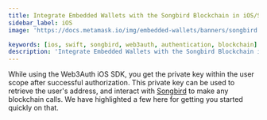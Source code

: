 ```yaml
---
title: Integrate Embedded Wallets with the Songbird Blockchain in iOS/Swift Applications
sidebar_label: iOS
image: 'https://docs.metamask.io/img/embedded-wallets/banners/songbird.png'

keywords: [ios, swift, songbird, web3auth, authentication, blockchain]
description: 'Integrate Embedded Wallets with the Songbird Blockchain in iOS/Swift Applications'
---
```



<SEO
  title="Integrate Embedded Wallets with the Songbird Blockchain in iOS/Swift Applications"
  description="Integrate Embedded Wallets with the Songbird Blockchain in iOS/Swift Applications"
  image="https://docs.metamask.io/img/embedded-wallets/banners/songbird.png"
  slug="/embedded-wallets/connect-blockchain/evm/songbird/ios"
/>

While using the Web3Auth iOS SDK, you get the private key within the user scope after successful authorization. This private key can be used to retrieve the user's address, and interact with [Songbird](https://www.flare.network) to make any blockchain calls. We have highlighted a few here for getting you started quickly on that.

<EVMInteraction />
